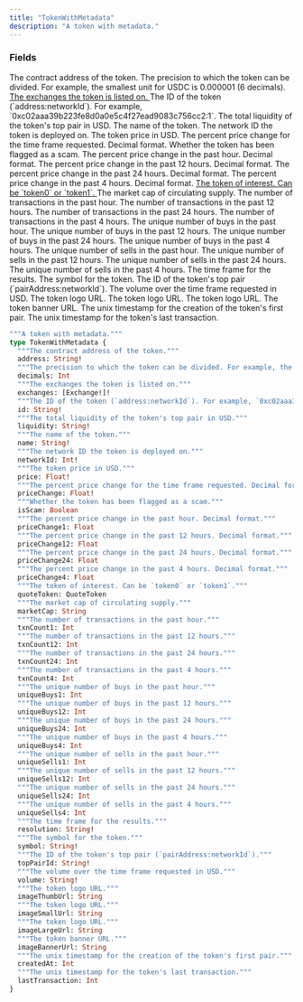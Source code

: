 ```yaml
---
title: "TokenWithMetadata"
description: "A token with metadata."
---
```


### Fields

<ResponseField name="address" type="String!" required>
  The contract address of the token.
</ResponseField>

<ResponseField name="decimals" type="Int">
  The precision to which the token can be divided. For example, the smallest unit for USDC is 0.000001 (6 decimals).
</ResponseField>

<a href="/api-reference/types/exchange">
  <ResponseField name="exchanges" type="[Exchange!]!" required>
    The exchanges the token is listed on.
  </ResponseField>
</a>

<ResponseField name="id" type="String!" required>
  The ID of the token (`address:networkId`). For example, `0xc02aaa39b223fe8d0a0e5c4f27ead9083c756cc2:1`.
</ResponseField>

<ResponseField name="liquidity" type="String!" required>
  The total liquidity of the token's top pair in USD.
</ResponseField>

<ResponseField name="name" type="String!" required>
  The name of the token.
</ResponseField>

<ResponseField name="networkId" type="Int!" required>
  The network ID the token is deployed on.
</ResponseField>

<ResponseField name="price" type="Float!" required>
  The token price in USD.
</ResponseField>

<ResponseField name="priceChange" type="Float!" required>
  The percent price change for the time frame requested. Decimal format.
</ResponseField>

<ResponseField name="isScam" type="Boolean">
  Whether the token has been flagged as a scam.
</ResponseField>

<ResponseField name="priceChange1" type="Float">
  The percent price change in the past hour. Decimal format.
</ResponseField>

<ResponseField name="priceChange12" type="Float">
  The percent price change in the past 12 hours. Decimal format.
</ResponseField>

<ResponseField name="priceChange24" type="Float">
  The percent price change in the past 24 hours. Decimal format.
</ResponseField>

<ResponseField name="priceChange4" type="Float">
  The percent price change in the past 4 hours. Decimal format.
</ResponseField>

<a href="/api-reference/types/quotetoken">
  <ResponseField name="quoteToken" type="QuoteToken">
    The token of interest. Can be `token0` or `token1`.
  </ResponseField>
</a>

<ResponseField name="marketCap" type="String">
  The market cap of circulating supply.
</ResponseField>

<ResponseField name="txnCount1" type="Int">
  The number of transactions in the past hour.
</ResponseField>

<ResponseField name="txnCount12" type="Int">
  The number of transactions in the past 12 hours.
</ResponseField>

<ResponseField name="txnCount24" type="Int">
  The number of transactions in the past 24 hours.
</ResponseField>

<ResponseField name="txnCount4" type="Int">
  The number of transactions in the past 4 hours.
</ResponseField>

<ResponseField name="uniqueBuys1" type="Int">
  The unique number of buys in the past hour.
</ResponseField>

<ResponseField name="uniqueBuys12" type="Int">
  The unique number of buys in the past 12 hours.
</ResponseField>

<ResponseField name="uniqueBuys24" type="Int">
  The unique number of buys in the past 24 hours.
</ResponseField>

<ResponseField name="uniqueBuys4" type="Int">
  The unique number of buys in the past 4 hours.
</ResponseField>

<ResponseField name="uniqueSells1" type="Int">
  The unique number of sells in the past hour.
</ResponseField>

<ResponseField name="uniqueSells12" type="Int">
  The unique number of sells in the past 12 hours.
</ResponseField>

<ResponseField name="uniqueSells24" type="Int">
  The unique number of sells in the past 24 hours.
</ResponseField>

<ResponseField name="uniqueSells4" type="Int">
  The unique number of sells in the past 4 hours.
</ResponseField>

<ResponseField name="resolution" type="String!" required>
  The time frame for the results.
</ResponseField>

<ResponseField name="symbol" type="String!" required>
  The symbol for the token.
</ResponseField>

<ResponseField name="topPairId" type="String!" required>
  The ID of the token's top pair (`pairAddress:networkId`).
</ResponseField>

<ResponseField name="volume" type="String!" required>
  The volume over the time frame requested in USD.
</ResponseField>

<ResponseField name="imageThumbUrl" type="String">
  The token logo URL.
</ResponseField>

<ResponseField name="imageSmallUrl" type="String">
  The token logo URL.
</ResponseField>

<ResponseField name="imageLargeUrl" type="String">
  The token logo URL.
</ResponseField>

<ResponseField name="imageBannerUrl" type="String">
  The token banner URL.
</ResponseField>

<ResponseField name="createdAt" type="Int">
  The unix timestamp for the creation of the token's first pair.
</ResponseField>

<ResponseField name="lastTransaction" type="Int">
  The unix timestamp for the token's last transaction.
</ResponseField>


```graphql TokenWithMetadata
"""A token with metadata."""
type TokenWithMetadata {
  """The contract address of the token."""
  address: String!
  """The precision to which the token can be divided. For example, the smallest unit for USDC is 0.000001 (6 decimals)."""
  decimals: Int
  """The exchanges the token is listed on."""
  exchanges: [Exchange!]!
  """The ID of the token (`address:networkId`). For example, `0xc02aaa39b223fe8d0a0e5c4f27ead9083c756cc2:1`."""
  id: String!
  """The total liquidity of the token's top pair in USD."""
  liquidity: String!
  """The name of the token."""
  name: String!
  """The network ID the token is deployed on."""
  networkId: Int!
  """The token price in USD."""
  price: Float!
  """The percent price change for the time frame requested. Decimal format."""
  priceChange: Float!
  """Whether the token has been flagged as a scam."""
  isScam: Boolean
  """The percent price change in the past hour. Decimal format."""
  priceChange1: Float
  """The percent price change in the past 12 hours. Decimal format."""
  priceChange12: Float
  """The percent price change in the past 24 hours. Decimal format."""
  priceChange24: Float
  """The percent price change in the past 4 hours. Decimal format."""
  priceChange4: Float
  """The token of interest. Can be `token0` or `token1`."""
  quoteToken: QuoteToken
  """The market cap of circulating supply."""
  marketCap: String
  """The number of transactions in the past hour."""
  txnCount1: Int
  """The number of transactions in the past 12 hours."""
  txnCount12: Int
  """The number of transactions in the past 24 hours."""
  txnCount24: Int
  """The number of transactions in the past 4 hours."""
  txnCount4: Int
  """The unique number of buys in the past hour."""
  uniqueBuys1: Int
  """The unique number of buys in the past 12 hours."""
  uniqueBuys12: Int
  """The unique number of buys in the past 24 hours."""
  uniqueBuys24: Int
  """The unique number of buys in the past 4 hours."""
  uniqueBuys4: Int
  """The unique number of sells in the past hour."""
  uniqueSells1: Int
  """The unique number of sells in the past 12 hours."""
  uniqueSells12: Int
  """The unique number of sells in the past 24 hours."""
  uniqueSells24: Int
  """The unique number of sells in the past 4 hours."""
  uniqueSells4: Int
  """The time frame for the results."""
  resolution: String!
  """The symbol for the token."""
  symbol: String!
  """The ID of the token's top pair (`pairAddress:networkId`)."""
  topPairId: String!
  """The volume over the time frame requested in USD."""
  volume: String!
  """The token logo URL."""
  imageThumbUrl: String
  """The token logo URL."""
  imageSmallUrl: String
  """The token logo URL."""
  imageLargeUrl: String
  """The token banner URL."""
  imageBannerUrl: String
  """The unix timestamp for the creation of the token's first pair."""
  createdAt: Int
  """The unix timestamp for the token's last transaction."""
  lastTransaction: Int
}
```
